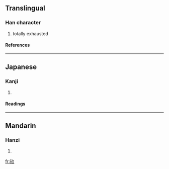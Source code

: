 ==Translingual==
===Han character===
{{Han char|rn=65|rad=支|as=02|sn=6|four=|canj=十水大尸 (JEKS)}}
# totally exhausted
====References====
{{Han ref|kx=0467.050|dkj=02308|hdz=10367.030|uh=6530|ud=25904}}
----
==Japanese==
===Kanji===
{{ja-kanji|grade=|rs=支02}}
# {{defn|Japanese}} 
====Readings====
{{ja-readings|on=[[き]] (ki)|kun=[[つかれきる]] (tsukarekiru)}}
----
==Mandarin==
===Hanzi===
{{cmn-hanzi|pin=[[gùi]] (gui4)|wg=kuei<sup>4</sup>}}
# {{defn|Mandarin}}

[[fr:攰]]
